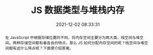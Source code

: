 ---
title: JS 数据类型与堆栈内存
categorie: 技术向
date: '2021-12-02 08:33:31'
slug: javascript-stack
abstract: 在 JavaScript 中根据存储位置的不同，将内存空间主要分为两大类，栈空间与堆空间。两种存储空间都有着各自的特点，那么 JS 如何分配内存空间的呢？栈空间与堆空间都有这什么特点呢？下面便介绍答案。
isPublished: true
isPopular: true
tags:
  - JavaScript
---